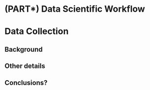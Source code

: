 # (PART\*) Data Scientific Workflow {-}

# Data Collection {#data-collection}

## Background
## Other details
## Conclusions?
